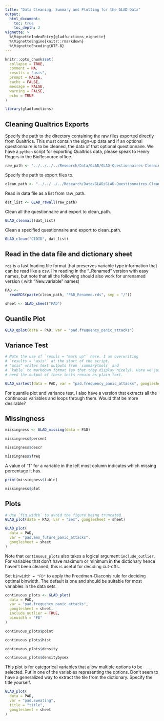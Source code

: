 ```yaml
---
title: "Data Cleaning, Summary and Plotting for the GLAD Data"
output:
  html_document:
    toc: true
    toc_depth: 2
vignette: >
  %\VignetteIndexEntry{gladfunctions_vignette}
  %\VignetteEngine{knitr::rmarkdown}
  %\VignetteEncoding{UTF-8}
---
```


```r
knitr::opts_chunk$set(
  collapse = TRUE,
  comment = NA,
  results = "asis",
  prompt = FALSE,
  cache = FALSE,
  message = FALSE,
  warning = FALSE,
  echo = TRUE
)
```

```r
library(gladfunctions)
```

## Cleaning Qualtrics Exports

Specify the path to the directory containing the raw files exported
directly from Qualtrics. This must contain the sign-up data and if an
optional questionnaire is to be cleaned, the data of that optional
questionnaire. We have a `python` script for exporting Qualtrics data,
please speak to Henry Rogers in the BioResource office.

```r
raw_path <- "../../../../Research/Data/GLAD/GLAD-Questionnaires-Cleaning/data_raw/"
```

Specify the path to export files to.

```r
clean_path <- "../../../../Research/Data/GLAD/GLAD-Questionnaires-Cleaning/data_clean/"
```

Read in data file as a list from raw_path.

```r
dat_list <- GLAD_rawall(raw_path)
```

Clean all the questionnaire and export to clean_path.

```r
GLAD_cleanall(dat_list)
```

Clean a specified questionnaire and export to clean_path.

```r
GLAD_clean("CIDID", dat_list)
```

## Read in the data file and dictionary sheet

`rds` is a fast loading file format that preserves variable type
information that can be read like a csv.  I'm reading in the "_Renamed"
version with easy names, but note that all the following should also work
for unrenamed version ( with "New.variable" names)

```r
PAD <-
  readRDS(paste(clean_path, "PAD_Renamed.rds", sep = "/"))

sheet <- GLAD_sheet("PAD")
```

## Quantile Plot

```r
GLAD_qplot(data = PAD, var = "pad.frequency_panic_attacks")
```

## Variance Test

```r
# Note the use of `resuls = "mark up"` here. I am overwriting
# `results = "asis"` at the start of the script.
# "asis" writes text outputs from `summarytools` and
# `kable` to markdown format (so that they display nicely). Here we just
# need the output of these tests remain as plain text.

GLAD_vartest(data = PAD, var = "pad.frequency_panic_attacks", googlesheet = sheet)
```

For quantile plot and variance test, I also have a version that extracts
all the continuous variables and loops through them.  Would that be more
desirable?

## Missingness

```r
missingness <- GLAD_missing(data = PAD)
 ```

```r
missingness$percent
 ```

```r
missingness$descr
```

```r
missingness$freq
```

A value of "1" for a variable in the left most column indicates which
missing percentage it has.

```r
print(missingness$table)
```

```r
missingness$plot
```

## Plots

 ```r
# Use `fig.width` to avoid the figure being truncated.
GLAD_plot(data = PAD, var = "Sex", googlesheet = sheet)
```

```r
GLAD_plot(
  data = PAD,
  var = "pad.anx_future_panic_attacks",
  googlesheet = sheet
)
```

Note that `continuous_plots` also takes a logical argument `include_outlier`.
For variables that don't have maximum or minimum in the dictionary hence haven't been cleaned,
this is useful for deciding cut-offs.

Set `binwidth = "FD"` to apply the Freedman-Diaconis rule for deciding
optimal binwidth. The default is one and should be suitable for most
variables in the data sets.

```r
continuous_plots <- GLAD_plot(
  data = PAD,
  var = "pad.frequency_panic_attacks",
  googlesheet = sheet,
  include_outlier = TRUE,
  binwidth = "FD"
)
```

```r
continuous_plots$point
```

```r
continuous_plots$hist
```

```r
continuous_plots$density
```

```r
continuous_plots$densitybysex
```

This plot is for categorical variables that allow multiple options to be selected.
Put in one of the variables representing the options. Don't seem to have a
generalized way to extract the tile from the dictionary. Specify the title yourself.

```r
GLAD_plot(
  data = PAD,
  var = "pad.sweating",
  title = "title",
  googlesheet = sheet
)
```
